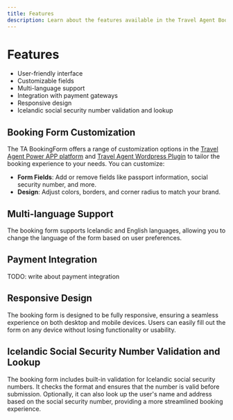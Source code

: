 ```yaml
---
title: Features
description: Learn about the features available in the Travel Agent Booking form product.
---
```


# Features

- User-friendly interface
- Customizable fields
- Multi-language support
- Integration with payment gateways
- Responsive design
- Icelandic social security number validation and lookup

## Booking Form Customization

The TA BookingForm offers a range of customization options in the [Travel Agent Power APP platform](/docs/travel-agent) and [Travel Agent Wordpress Plugin](/docs/travel-agent-wordpress) to tailor the booking experience to your needs. You can customize:
- **Form Fields**: Add or remove fields like passport information, social security number, and more.
- **Design**: Adjust colors, borders, and corner radius to match your brand.

## Multi-language Support
The booking form supports Icelandic and English languages, allowing you to change the language of the form based on user preferences.

## Payment Integration
TODO: write about payment integration

## Responsive Design
The booking form is designed to be fully responsive, ensuring a seamless experience on both desktop and mobile devices. Users can easily fill out the form on any device without losing functionality or usability.

## Icelandic Social Security Number Validation and Lookup
The booking form includes built-in validation for Icelandic social security numbers. It checks the format and ensures that the number is valid before submission. Optionally, it can also look up the user's name and address based on the social security number, providing a more streamlined booking experience.
